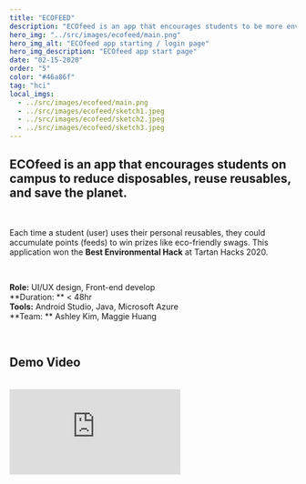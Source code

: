 ```yaml
---
title: "ECOFEED"
description: "ECOfeed is an app that encourages students to be more environment-friendly and reduce disposables across the campus."
hero_img: "../src/images/ecofeed/main.png"
hero_img_alt: "ECOfeed app starting / login page"
hero_img_description: "ECOfeed app start page"
date: "02-15-2020"
order: "5"
color: "#46a86f"
tag: "hci"
local_imgs:
  - ../src/images/ecofeed/main.png
  - ../src/images/ecofeed/sketch1.jpeg
  - ../src/images/ecofeed/sketch2.jpeg
  - ../src/images/ecofeed/sketch3.jpeg
---
```


## ECOfeed is an app that encourages students on campus to reduce disposables, reuse reusables, and save the planet. ##


<br/>

Each time a student (user) uses their personal reusables, they could accumulate points (feeds) to win prizes like eco-friendly swags.
This application won the **Best Environmental Hack** at Tartan Hacks 2020.

<br/>

**Role:** UI/UX design, Front-end develop <br/>
**Duration: ** < 48hr <br/>
**Tools:** Android Studio, Java, Microsoft Azure <br/>
**Team: ** Ashley Kim, Maggie Huang 


<br/>

## Demo Video ## 
<br/>

<iframe className='video1' 
    src="https://www.youtube.com/embed/N-89KyHIibo?playlist=N-89KyHIibo&loop=1&autoplay=1" 
    title={'Ecofeed demo'}
    frameBorder='0'
    allow="encrypted-media; gyroscope" 
    allowfullscreen
/><br/><br/>

### sketches: ###
<div className='image-grid'>
<GatsbyImage alt="ECOfeed app idea sketch" image={getImage(props.local[1])} />
<GatsbyImage alt="ECOfeed app idea sketch" image={getImage(props.local[2])} />
<GatsbyImage alt="ECOfeed app idea sketch" image={getImage(props.local[3])} />
</div>